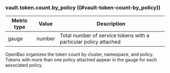 ### vault.token.count.by_policy ((#vault-token-count-by_policy))

Metric type | Value   | Description
----------- | ------- | -----------
gauge       | number  | Total number of service tokens with a particular policy attached

OpenBao organizes the token count by cluster, namespace, and policy. Tokens with
more than one policy attached appear in the gauge for each associated policy.
